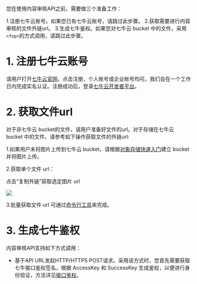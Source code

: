 您在使用内容审核API之前，需要做三个准备工作：

1.注册七牛云账号。如果您已有七牛云账号，请跳过此步骤。
2.获取需要进行内容审核的文件外链url。
3.生成七牛鉴权。如果您对七牛云 bucket 中的文件，采用`<fop>`的方式调用，请跳过此步骤。

# 1. 注册七牛云账号
请用户打开[七牛云官网](https://www.qiniu.com/)，点击注册，个人账号或企业账号均可。我们会在一个工作日内完成实名认证。注册成功后，登录[七牛云开发者平台](https://portal.qiniu.com/signin)。


# 2. 获取文件url

对于非七牛云 bucket的文件，请用户准备好文件的url。对于存储在七牛云 bucket 中的文件，请参考如下操作获取文件的外链url:

1.如果用户未将图片上传到七牛云 bucket，请根据[对象存储快速入门](https://developer.qiniu.com/kodo/manual/1233/console-quickstart)建立 bucket 并将图片上传。

2.获取单个文件 url：

点击“复制外链”获取选定图片 url

![](https://dn-odum9helk.qbox.me/FoTIhsjMdq0Br2OtVIVuwULhehHv)

3.批量获取文件 url 可通过[命令行工具](https://developer.qiniu.com/kodo/tools/1300/qrsctl)来完成。


# 3. 生成七牛鉴权
内容审核API支持如下方式调用：
* 基于API URL发起HTTP/HTTPS POST请求。采用该方式时，您首先需要获取七牛接口鉴权签名，根据 AccessKey 和 SuccessKey 生成鉴权，以便进行身份验证，方法详见[接口鉴权](https://developer.qiniu.com/dora/kb/3702/QiniuToken)。
